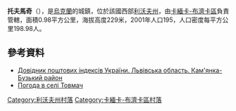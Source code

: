 {{coord|50|4|44|N|24|17|53|E|scale:100000|display=title}}

'''托夫馬奇'''（{{lang-uk|Товмач}}），是[[烏克蘭|烏克蘭]]的城鎮，位於該國西部[[利沃夫州|利沃夫州]]，由[[卡緬卡-布濟卡區|卡緬卡-布濟卡區]]負責管轄，面積0.98平方公里，海拔高度229米，2001年人口195，人口密度每平方公里198.98人。

==參考資料==
*[http://www.uaidx.com/13/287/index Довідник поштових індексів України. Львівська область. Кам'янка-Бузький район] {{Wayback|url=http://www.uaidx.com/13/287/index |date=20160909184945 }}
* [http://weather.in.ua/ua/l'vovskaja/26212 Погода в селі Товмач]{{Wayback|url=http://weather.in.ua/ua/l%27vovskaja/26212 |date=20160305104917 }}

[[Category:利沃夫州村落|Category:利沃夫州村落]]
[[Category:卡緬卡-布濟卡區村落|Category:卡緬卡-布濟卡區村落]]


{{Lviv-geo-stub}}